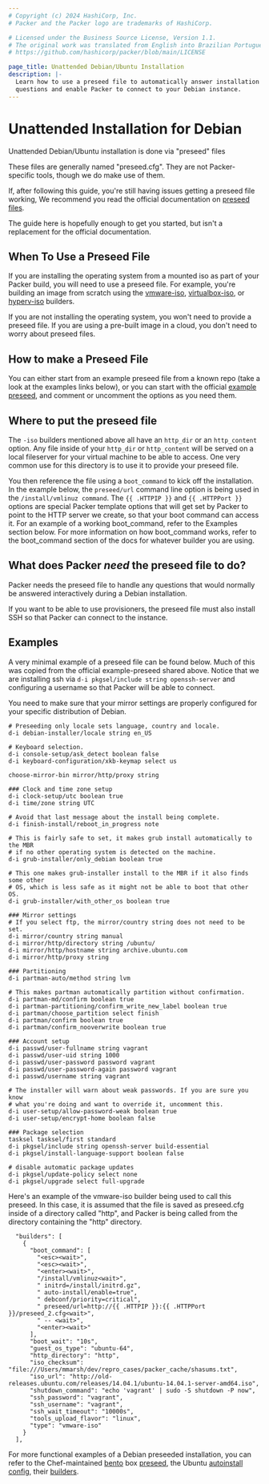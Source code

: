 ```yaml
---
# Copyright (c) 2024 HashiCorp, Inc.
# Packer and the Packer logo are trademarks of HashiCorp.

# Licensed under the Business Source License, Version 1.1.
# The original work was translated from English into Brazilian Portuguese.
# https://github.com/hashicorp/packer/blob/main/LICENSE

page_title: Unattended Debian/Ubuntu Installation
description: |-
  Learn how to use a preseed file to automatically answer installation
  questions and enable Packer to connect to your Debian instance.
---
```


# Unattended Installation for Debian

Unattended Debian/Ubuntu installation is done via "preseed" files

These files are generally named "preseed.cfg". They are not
Packer-specific tools, though we do make use of them.

If, after following this guide, you're still having issues getting a preseed
file working, We recommend you read the official documentation on
[preseed files](https://wiki.debian.org/DebianInstaller/Preseed).

The guide here is hopefully enough to get you started, but isn't a replacement
for the official documentation.

## When To Use a Preseed File

If you are installing the operating system from a mounted iso as part of
your Packer build, you will need to use a preseed file. For example, you're
building an image from scratch using the [vmware-iso](/packer/plugins/builders/vmware/iso),
[virtualbox-iso](/packer/plugins/builders/virtualbox/iso), or
[hyperv-iso](/packer/plugins/builders/hyperv/iso) builders.

If you are not installing the operating system, you won't need to provide a
preseed file. If you are using a pre-built image in a cloud, you don't need to
worry about preseed files.

## How to make a Preseed File

You can either start from an example preseed file from a known repo (take a look
at the examples links below), or you can start with the official [example
preseed](https://www.debian.org/releases/stable/example-preseed.txt), and
comment or uncomment the options as you need them.

## Where to put the preseed file

The `-iso` builders mentioned above all have an `http_dir` or an `http_content`
option. Any file inside of your `http_dir` or `http_content` will be served on a
local fileserver for your virtual machine to be able to access. One very common
use for this directory is to use it to provide your preseed file.

You then reference the file using a `boot_command` to kick off the installation.
In the example below, the `preseed/url` command line option is being
used in the `/install/vmlinuz command`. The `{{ .HTTPIP }}` and
`{{ .HTTPPort }}` options are special Packer template options that will get set
by Packer to point to the HTTP server we create, so that your boot command can
access it. For an example of a working boot_command, refer to the Examples section
below. For more information on how boot_command works, refer to the
boot_command section of the docs for whatever builder you are using.

## What does Packer _need_ the preseed file to do?

Packer needs the preseed file to handle any questions that would normally be
answered interactively during a Debian installation.

If you want to be able to use provisioners, the preseed file must also install
SSH so that Packer can connect to the instance.

## Examples

A very minimal example of a preseed file can be found below. Much of this was
copied from the official example-preseed shared above. Notice that we are
installing ssh via `d-i pkgsel/include string openssh-server` and configuring
a username so that Packer will be able to connect.

You need to make sure that your mirror settings are properly configured for your
specific distribution of Debian.

```shell
# Preseeding only locale sets language, country and locale.
d-i debian-installer/locale string en_US

# Keyboard selection.
d-i console-setup/ask_detect boolean false
d-i keyboard-configuration/xkb-keymap select us

choose-mirror-bin mirror/http/proxy string

### Clock and time zone setup
d-i clock-setup/utc boolean true
d-i time/zone string UTC

# Avoid that last message about the install being complete.
d-i finish-install/reboot_in_progress note

# This is fairly safe to set, it makes grub install automatically to the MBR
# if no other operating system is detected on the machine.
d-i grub-installer/only_debian boolean true

# This one makes grub-installer install to the MBR if it also finds some other
# OS, which is less safe as it might not be able to boot that other OS.
d-i grub-installer/with_other_os boolean true

### Mirror settings
# If you select ftp, the mirror/country string does not need to be set.
d-i mirror/country string manual
d-i mirror/http/directory string /ubuntu/
d-i mirror/http/hostname string archive.ubuntu.com
d-i mirror/http/proxy string

### Partitioning
d-i partman-auto/method string lvm

# This makes partman automatically partition without confirmation.
d-i partman-md/confirm boolean true
d-i partman-partitioning/confirm_write_new_label boolean true
d-i partman/choose_partition select finish
d-i partman/confirm boolean true
d-i partman/confirm_nooverwrite boolean true

### Account setup
d-i passwd/user-fullname string vagrant
d-i passwd/user-uid string 1000
d-i passwd/user-password password vagrant
d-i passwd/user-password-again password vagrant
d-i passwd/username string vagrant

# The installer will warn about weak passwords. If you are sure you know
# what you're doing and want to override it, uncomment this.
d-i user-setup/allow-password-weak boolean true
d-i user-setup/encrypt-home boolean false

### Package selection
tasksel tasksel/first standard
d-i pkgsel/include string openssh-server build-essential
d-i pkgsel/install-language-support boolean false

# disable automatic package updates
d-i pkgsel/update-policy select none
d-i pkgsel/upgrade select full-upgrade
```

Here's an example of the vmware-iso builder being used to call this preseed.
In this case, it is assumed that the file is saved as preseed.cfg inside of a
directory called "http", and Packer is being called from the directory
containing the "http" directory.

```hcl
  "builders": [
    {
      "boot_command": [
        "<esc><wait>",
        "<esc><wait>",
        "<enter><wait>",
        "/install/vmlinuz<wait>",
        " initrd=/install/initrd.gz",
        " auto-install/enable=true",
        " debconf/priority=critical",
        " preseed/url=http://{{ .HTTPIP }}:{{ .HTTPPort }}/preseed_2.cfg<wait>",
        " -- <wait>",
        "<enter><wait>"
      ],
      "boot_wait": "10s",
      "guest_os_type": "ubuntu-64",
      "http_directory": "http",
      "iso_checksum": "file:///Users/mmarsh/dev/repro_cases/packer_cache/shasums.txt",
      "iso_url": "http://old-releases.ubuntu.com/releases/14.04.1/ubuntu-14.04.1-server-amd64.iso",
      "shutdown_command": "echo 'vagrant' | sudo -S shutdown -P now",
      "ssh_password": "vagrant",
      "ssh_username": "vagrant",
      "ssh_wait_timeout": "10000s",
      "tools_upload_flavor": "linux",
      "type": "vmware-iso"
    }
  ],
```

For more functional examples of a Debian preseeded installation, you can refer to the Chef-maintained [bento](https://github.com/chef/bento#using-packer) box [preseed](https://github.com/chef/bento/blob/6fe9fa20d1f37e916a7babdee87c89ba38ce54a4/packer_templates/http/debian/preseed.cfg),
the Ubuntu [autoinstall config](https://github.com/chef/bento/blob/6fe9fa20d1f37e916a7babdee87c89ba38ce54a4/packer_templates/http/ubuntu/user-data), their [builders](https://github.com/chef/bento/blob/6fe9fa20d1f37e916a7babdee87c89ba38ce54a4/packer_templates/pkr-builder.pkr.hcl).
